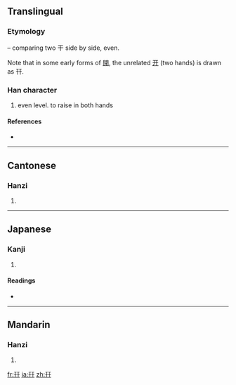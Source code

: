 {{also|开|井}}

==Translingual==
===Etymology===
{{Han compound|干|干|ls=i}} – comparing two 干 side by side, even.

Note that in some early forms of [[開]], the unrelated [[开]] (two hands) is drawn as 幵.

===Han character===
{{Han char|rn=51|rad=干|as=03|sn=6|four=1044<sub>0</sub>|canj=一十一十 (MJMJ)}}

# even level. to raise in both hands

====References====
* {{Han ref|kx=0340.030|dkj=09169|dj=0649.010|hdz=10408.020|uh=5E75|ud=24181|bh=C9DB|bd=51675}}

----

==Cantonese==

===Hanzi===
{{yue-hanzi|jyut=|y=gin1}}

# {{defn|Cantonese}}

----

==Japanese==

===Kanji===
{{ja-kanji|grade=|rs=干03}}

# {{defn|Japanese}}

====Readings====
* {{ja-readings|on=[[けん]] (ken)|kun=[[たいらか]] (tairaka)}}

----

==Mandarin==

===Hanzi===
{{cmn-hanzi|pin=[[qiān]] ([[qian1]])|wg=ch'ien<sup>1</sup>}}

# {{defn|Mandarin}}

[[fr:幵]]
[[ja:幵]]
[[zh:幵]]